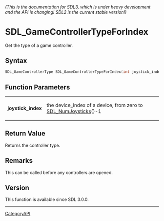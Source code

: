 ====== (This is the documentation for SDL3, which is under heavy development and the API is changing! SDL2 is the current stable version!) ======
= SDL_GameControllerTypeForIndex =

Get the type of a game controller.

== Syntax ==

<syntaxhighlight lang='c'>
SDL_GameControllerType SDL_GameControllerTypeForIndex(int joystick_index);
</syntaxhighlight>

== Function Parameters ==

{|
|'''joystick_index'''
|the device_index of a device, from zero to [[SDL_NumJoysticks]]()-1
|}

== Return Value ==

Returns the controller type.

== Remarks ==

This can be called before any controllers are opened.

== Version ==

This function is available since SDL 3.0.0.

----
[[CategoryAPI]]


